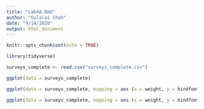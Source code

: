 ```yaml
---
title: "Lab4A.Rmd"
author: "Gulalai Shah"
date: "9/14/2020"
output: html_document
---
```


```r
knitr::opts_chunk$set(echo = TRUE)
```

```r
library(tidyverse)
```

```r
surveys_complete <- read.csv("surveys_complete.csv")
```
```r
ggplot(data = surveys_complete)
```

```r
ggplot(data = surveys_complete, mapping = aes (x = weight, y = hindfoot_length))

```

```r
ggplot(data = surveys_complete, mapping = aes (x = weight, y = hindfoot_length)) + geom_point()
```

